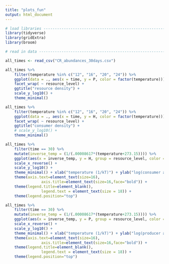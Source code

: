 ```yaml
---
title: "plots_fun"
output: html_document
---
```



```r
# load libraries ----------------------------------------------------------
library(tidyverse)
library(gridExtra)
library(broom)

```


```r
# read in data ------------------------------------------------------------

all_times <- read_csv("CR_abundances_30days.csv")

```

```r
all_times %>% 
	filter(temperature %in% c("12", "16", "20", "24")) %>% 
	ggplot(data = ., aes(x = time, y = P, color = factor(temperature))) +geom_point() +
	facet_wrap( ~ resource_level) +
	ggtitle("resource density") +
	scale_y_log10() +
	theme_minimal()
```


```r
all_times %>% 
	filter(temperature %in% c("12", "16", "20", "24")) %>% 
	ggplot(data = ., aes(x = time, y = H, color = factor(temperature))) +geom_point() +
	facet_wrap( ~ resource_level) +
	ggtitle("consumer density") +
	# scale_y_log10() +
	theme_minimal()
```

```r
all_times %>% 
	filter(time == 30) %>% 
	mutate(inverse_temp = (1/(.00008617*(temperature+273.15)))) %>%
	ggplot(aes(x = inverse_temp, y = H, group = resource_level, color = resource_level)) + geom_line(size = 3) +
	scale_x_reverse() + 
	scale_y_log10() +
	theme_minimal() + xlab("temperature (1/kT)") + ylab("log(consumer abundance)") + 
	theme(axis.text=element_text(size=16),
				axis.title=element_text(size=16,face="bold")) +
	theme(legend.title=element_blank(),
				legend.text = element_text(size = 18)) +
	theme(legend.position="top")
```

```r
all_times %>% 
	filter(time == 30) %>% 
	mutate(inverse_temp = (1/(.00008617*(temperature+273.15)))) %>%
	ggplot(aes(x = inverse_temp, y = P, group = resource_level, color = resource_level)) + geom_line(size = 3) +
	scale_x_reverse() + 
	scale_y_log10() +
	theme_minimal() + xlab("temperature (1/kT)") + ylab("log(producer abundance)") + 
	theme(axis.text=element_text(size=16),
				axis.title=element_text(size=16,face="bold")) +
	theme(legend.title=element_blank(),
				legend.text = element_text(size = 18)) +
	theme(legend.position="top")
```
